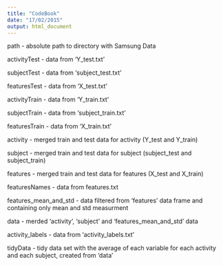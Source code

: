 ```yaml
---
title: "CodeBook"
date: "17/02/2015"
output: html_document
---
```


path - absolute path to directory with Samsung Data

activityTest - data from 'Y_test.txt'

subjectTest - data from 'subject_test.txt'

featuresTest - data from 'X_test.txt'

activityTrain - data from 'Y_train.txt'

subjectTrain - data from 'subject_train.txt'

featuresTrain - data from 'X_train.txt'

activity - merged train and test data for activity (Y_test and Y_train)

subject - merged train and test data for subject (subject_test and subject_train)

features - merged train and test data for features (X_test and X_train)

featuresNames - data from features.txt

features_mean_and_std - data filtered from 'features' data frame and containing         only mean and std measurment

data - merded 'activity', 'subject' and 'features_mean_and_std' data

activity_labels - data from 'activity_labels.txt'

tidyData - tidy data set with the average of each variable for each activity and each subject, created from 'data'




